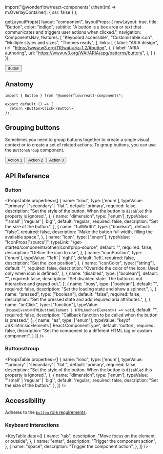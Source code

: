 
  import("@wonderflow/react-components").then((m) => m.OverlayContainer),
  { ssr: false }
);

  getLayoutProps({
    layout: "component",
    layoutProps: {
      newLayout: true,
      title: "Button",
      color: "indigo",
      subtitle: "A button is a box area or text that communicates and triggers user actions when clicked.",
      navigation: ComponentsNav,
      features: [
        "Keyboard accessible",
        "Customizable icon",
        "Multiple styles and sizes",
        "Themes ready",
      ],
      links: [
        {
          label: "ARIA design",
          url: "https://www.w3.org/TR/wai-aria-1.2/#button",
        },
        {
          label: "ARIA authoring",
          url: "https://www.w3.org/WAI/ARIA/apg/patterns/button/",
        },
      ]
    }
  });

<LiveArea direction="row">
  <Button icon="check">Button</Button>
</LiveArea>


## Anatomy

```tsx lines="1,4"
import { Button } from "@wonderflow/react-components";

export default () => {
  return <Button>Click</Button>;
};
```

## Grouping buttons

Sometimes you need to group buttons together to create a single visual context or to create a set of related actions. To group buttons, you can use the `ButtonsGroup` component.


<LiveArea>
  <ButtonsGroup dimension="big" kind="secondary">
    <Button>Action 1</Button>
    <Button>Action 2</Button>
    <Button>Action 3</Button>
  </ButtonsGroup>
</LiveArea>


## API Reference

### Button

<PropsTable
  properties={[
    {
      name: "kind",
      type: ['enum'],
      typeValue: "'primary' | 'secondary' | 'flat'",
      default: 'primary',
      required: false,
      description: "Set the style of the button. When the button is `disabled` this property is ignored.",
    },
    {
      name: "dimension",
      type: ['enum'],
      typeValue: "'small' | 'regular' | 'big'",
      default: 'regular',
      required: false,
      description: "Set the size of the button.",
    },
    {
      name: "fullWidth",
      type: ["boolean"],
      default: "false",
      required: false,
      description: "Make the button full width, filling the available space.",
    },
    {
      name: "icon",
      type: ["enum"],
      typeValue: "IconProps['source']",
      typeLink: "/get-started/components/other/icon#prop-source",
      default: "",
      required: false,
      description: "Define the icon to use",
    },
    {
      name: "iconPosition",
      type: ['enum'],
      typeValue: "'left' | 'right'",
      default: 'left',
      required: false,
      description: "Set the icon position",
    },
    {
      name: "iconColor",
      type: ["string"],
      default: "",
      required: false,
      description: "Override the color of the icon. Used only when icon is defined.",
    },
    {
      name: "disabled",
      type: ["boolean"],
      default: "",
      required: false,
      description: "Set disabled state. The button is not interactive and grayed out.",
    },
    {
      name: "busy",
      type: ["boolean"],
      default: "",
      required: false,
      description: "Set the loading state and show a spinner.",
    },
    {
      name: "pressed",
      type: ["boolean"],
      default: "false",
      required: false,
      description: "Set the pressed state and add required aria attributes.",
    },
    {
      name: "onClick",
      type: ["function"],
      typeValue: `(MouseEvent<HTMLButtonElement | HTMLAnchorElement>) => void`,
      default: "",
      required: false,
      description: "Callback function to be called when the button is pressed.",
    },
    {
      name: "as",
      type: ["enum"],
      typeValue: "keyof JSX.IntrinsicElements | React.ComponentType<any>",
      default: 'button',
      required: false,
      description:
        "Set the component to a different HTML tag or custom component",
    }
  ]}
/>

### ButtonsGroup

<PropsTable
  properties={[
    {
      name: "kind",
      type: ['enum'],
      typeValue: "'primary' | 'secondary' | 'flat'",
      default: 'primary',
      required: false,
      description: "Set the style of the button. When the button is `disabled` this property is ignored.",
    },
    {
      name: "dimension",
      type: ['enum'],
      typeValue: "'small' | 'regular' | 'big'",
      default: 'regular',
      required: false,
      description: "Set the size of the button.",
    },
  ]}
/>

## Accessibility

Adheres to the [`button` role requirements](https://www.w3.org/TR/wai-aria-1.2/#button).

### Keyboard interactions

<KeyTable
  data={[
    {
      name: "tab",
      description: "Move focus on the element or outside",
    },
    {
      name: "enter",
      description: "Trigger the component action",
    },
    {
      name: "space",
      description: "Trigger the component action",
    },
  ]}
/>
